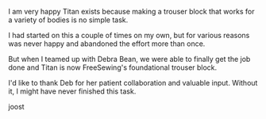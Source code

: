 I am very happy Titan exists because making a trouser block that works for a
variety of bodies is no simple task.

I had started on this a couple of times on my own, but for various reasons was
never happy and abandoned the effort more than once.

But when I teamed up with Debra Bean, we were able to finally get the job done
and Titan is now FreeSewing's foundational trouser block.

I'd like to thank Deb for her patient collaboration and valuable input.
Without it, I might have never finished this task.

joost

